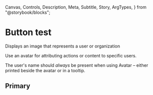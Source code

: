   Canvas,
  Controls,
  Description,
  Meta,
  Subtitle,
  Story,
  ArgTypes,
} from "@storybook/blocks";


# Button test

<Meta of={ButtonStories} isTemplate />

<Subtitle>Displays an image that represents a user or organization</Subtitle>

Use an avatar for attributing actions or content to specific users.

The user's name should _always_ be present when using Avatar – either printed beside the avatar or in a tooltip.

## Primary

<Canvas>
  <Story of={ButtonStories.Primary} />
</Canvas>

<ArgTypes of={ButtonStories} />

<!-- ## Clear -->

<!-- <Canvas> -->
<!--   <Story of={ButtonStories.Clear} /> -->
<!-- </Canvas> -->

<!-- ## ClearInverted -->

<!-- <Canvas> -->
<!--   <Story of={ButtonStories.ClearInverted} /> -->
<!-- </Canvas> -->

<!-- ## Outline -->

<!-- <Canvas> -->
<!--   <Story of={ButtonStories.Outline} /> -->
<!-- </Canvas> -->

<!-- ## OutlineSizeL -->

<!-- <Canvas> -->
<!--   <Story of={ButtonStories.OutlineSizeL} /> -->
<!-- </Canvas> -->

<!-- ## OutlineSizeXL -->

<!-- <Canvas> -->
<!--   <Story of={ButtonStories.OutlineSizeXL} /> -->
<!-- </Canvas> -->

<!-- ## BackgroundTheme -->

<!-- <Canvas> -->
<!--   <Story of={ButtonStories.BackgroundTheme} /> -->
<!-- </Canvas> -->

<!-- ## BackgroundTheme -->

<!-- <Canvas> -->
<!--   <Story of={ButtonStories.BackgroundTheme} /> -->
<!-- </Canvas> -->

<!-- ## BackgroundInverted -->

<!-- <Canvas> -->
<!--   <Story of={ButtonStories.BackgroundInverted} /> -->
<!-- </Canvas> -->

<!-- ## Square -->

<!-- <Canvas> -->
<!--   <Story of={ButtonStories.Primary} /> -->
<!-- </Canvas> -->

<!-- ## SquareSizeL -->

<!-- <Canvas> -->
<!--   <Story of={ButtonStories.SquareSizeL} /> -->
<!-- </Canvas> -->

<!-- ## SquareSizeXL -->

<!-- <Canvas> -->
<!--   <Story of={ButtonStories.SquareSizeXL} /> -->
<!-- </Canvas> -->

<!-- ### Playground -->

<!-- Interact with the component and see how it responds to the different input properties. -->

<!-- <Canvas> -->
<!--   <Story of={ButtonStories.Controls} /> -->
<!-- </Canvas> -->

<!-- <Controls of={ButtonStories.Controls} /> -->
